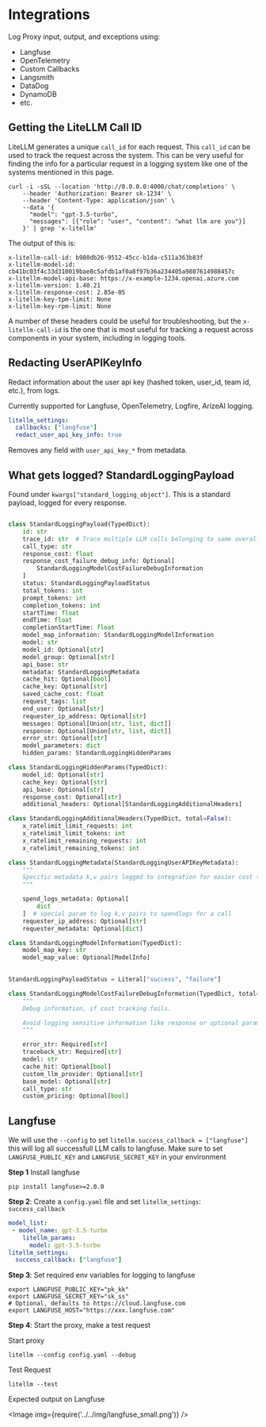 # Integrations

Log Proxy input, output, and exceptions using:

- Langfuse
- OpenTelemetry
- Custom Callbacks
- Langsmith
- DataDog
- DynamoDB
- etc.


## Getting the LiteLLM Call ID

LiteLLM generates a unique `call_id` for each request. This `call_id` can be
used to track the request across the system. This can be very useful for finding
the info for a particular request in a logging system like one of the systems
mentioned in this page.

```shell
curl -i -sSL --location 'http://0.0.0.0:4000/chat/completions' \
    --header 'Authorization: Bearer sk-1234' \
    --header 'Content-Type: application/json' \
    --data '{
      "model": "gpt-3.5-turbo",
      "messages": [{"role": "user", "content": "what llm are you"}]
    }' | grep 'x-litellm'
```

The output of this is:

```output
x-litellm-call-id: b980db26-9512-45cc-b1da-c511a363b83f
x-litellm-model-id: cb41bc03f4c33d310019bae8c5afdb1af0a8f97b36a234405a9807614988457c
x-litellm-model-api-base: https://x-example-1234.openai.azure.com
x-litellm-version: 1.40.21
x-litellm-response-cost: 2.85e-05
x-litellm-key-tpm-limit: None
x-litellm-key-rpm-limit: None
```

A number of these headers could be useful for troubleshooting, but the
`x-litellm-call-id` is the one that is most useful for tracking a request across
components in your system, including in logging tools.

## Redacting UserAPIKeyInfo 

Redact information about the user api key (hashed token, user_id, team id, etc.), from logs. 

Currently supported for Langfuse, OpenTelemetry, Logfire, ArizeAI logging.

```yaml
litellm_settings: 
  callbacks: ["langfuse"]
  redact_user_api_key_info: true
```

Removes any field with `user_api_key_*` from metadata.

## What gets logged? StandardLoggingPayload

Found under `kwargs["standard_logging_object"]`. This is a standard payload, logged for every response.

```python

class StandardLoggingPayload(TypedDict):
    id: str
    trace_id: str  # Trace multiple LLM calls belonging to same overall request (e.g. fallbacks/retries)
    call_type: str
    response_cost: float
    response_cost_failure_debug_info: Optional[
        StandardLoggingModelCostFailureDebugInformation
    ]
    status: StandardLoggingPayloadStatus
    total_tokens: int
    prompt_tokens: int
    completion_tokens: int
    startTime: float
    endTime: float
    completionStartTime: float
    model_map_information: StandardLoggingModelInformation
    model: str
    model_id: Optional[str]
    model_group: Optional[str]
    api_base: str
    metadata: StandardLoggingMetadata
    cache_hit: Optional[bool]
    cache_key: Optional[str]
    saved_cache_cost: float
    request_tags: list
    end_user: Optional[str]
    requester_ip_address: Optional[str]
    messages: Optional[Union[str, list, dict]]
    response: Optional[Union[str, list, dict]]
    error_str: Optional[str]
    model_parameters: dict
    hidden_params: StandardLoggingHiddenParams

class StandardLoggingHiddenParams(TypedDict):
    model_id: Optional[str]
    cache_key: Optional[str]
    api_base: Optional[str]
    response_cost: Optional[str]
    additional_headers: Optional[StandardLoggingAdditionalHeaders]

class StandardLoggingAdditionalHeaders(TypedDict, total=False):
    x_ratelimit_limit_requests: int
    x_ratelimit_limit_tokens: int
    x_ratelimit_remaining_requests: int
    x_ratelimit_remaining_tokens: int

class StandardLoggingMetadata(StandardLoggingUserAPIKeyMetadata):
    """
    Specific metadata k,v pairs logged to integration for easier cost tracking
    """

    spend_logs_metadata: Optional[
        dict
    ]  # special param to log k,v pairs to spendlogs for a call
    requester_ip_address: Optional[str]
    requester_metadata: Optional[dict]

class StandardLoggingModelInformation(TypedDict):
    model_map_key: str
    model_map_value: Optional[ModelInfo]
  

StandardLoggingPayloadStatus = Literal["success", "failure"]

class StandardLoggingModelCostFailureDebugInformation(TypedDict, total=False):
    """
    Debug information, if cost tracking fails.

    Avoid logging sensitive information like response or optional params
    """

    error_str: Required[str]
    traceback_str: Required[str]
    model: str
    cache_hit: Optional[bool]
    custom_llm_provider: Optional[str]
    base_model: Optional[str]
    call_type: str
    custom_pricing: Optional[bool]
```

## Langfuse

We will use the `--config` to set `litellm.success_callback = ["langfuse"]` this will log all successfull LLM calls to langfuse. Make sure to set `LANGFUSE_PUBLIC_KEY` and `LANGFUSE_SECRET_KEY` in your environment

**Step 1** Install langfuse

```shell
pip install langfuse>=2.0.0
```

**Step 2**: Create a `config.yaml` file and set `litellm_settings`: `success_callback`

```yaml
model_list:
 - model_name: gpt-3.5-turbo
    litellm_params:
      model: gpt-3.5-turbo
litellm_settings:
  success_callback: ["langfuse"]
```

**Step 3**: Set required env variables for logging to langfuse

```shell
export LANGFUSE_PUBLIC_KEY="pk_kk"
export LANGFUSE_SECRET_KEY="sk_ss"
# Optional, defaults to https://cloud.langfuse.com
export LANGFUSE_HOST="https://xxx.langfuse.com"
```

**Step 4**: Start the proxy, make a test request

Start proxy

```shell
litellm --config config.yaml --debug
```

Test Request

```
litellm --test
```

Expected output on Langfuse

<Image img={require('../../img/langfuse_small.png')} />

